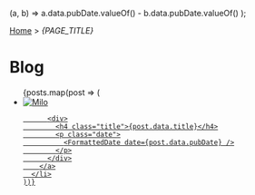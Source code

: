



  (a, b) => a.data.pubDate.valueOf() - b.data.pubDate.valueOf()
);

<head>
  <BaseHead title={formatTitle(PAGE_TITLE)} description={SITE_DESCRIPTION} />
</head>

<main>

[Home](/) > _{PAGE_TITLE}_

# Blog

<section>
  <ul>
    {posts.map(post => (
      <li>
        <a href={`/blog/${post.slug}/`} class="flex flex-row gap-4">
            <img src="/blog/hello-world.jpg" alt="Milo" class="w-52" />

          <div>
            <h4 class="title">{post.data.title}</h4>
            <p class="date">
              <FormattedDate date={post.data.pubDate} />
            </p>
          </div>
        </a>
      </li>
    ))}

  </ul>
</section>

</main>

<Footer />
